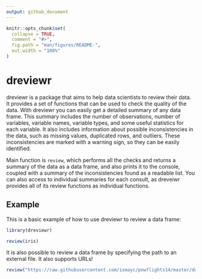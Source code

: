 ```yaml
---
output: github_document
---
```


<!-- README.md is generated from README.Rmd. Please edit that file -->

```r
knitr::opts_chunk$set(
  collapse = TRUE,
  comment = "#>",
  fig.path = "man/figures/README-",
  out.width = "100%"
)
```

# dreviewr

<!-- badges: start -->
<!-- badges: end -->

dreviewr is a package that aims to help data scientists to review their data. It provides a set of functions that can be used to check the quality of the data. With dreviewr you can easily get a detailed summary of any data frame. This summary includes the number of observations, number of variables, variable names, variable types, and some useful statistics for each variable. It also includes information about possible inconsistencies in the data, such as missing values, duplicated rows, and outliers. These inconsistencies are marked with a warning sign, so they can be easily identified.

Main function is `review`, which performs all the checks and returns a summary of the data as a data frame, and also prints it to the console, coupled with a summary of the inconsistencies found as a readable list. You can also access to individual summaries for each consult, as dreveiwr provides all of its review functions as individual functions.

## Example

This is a basic example of how to use dreviewr to review a data frame:

```r
library(dreviewr)

review(iris)
```

It is also possible to review a data frame by specifying the path to an external file. It also supports URLs!

```r
review("https://raw.githubusercontent.com/ismayc/pnwflights14/master/data/flights.csv")
```
